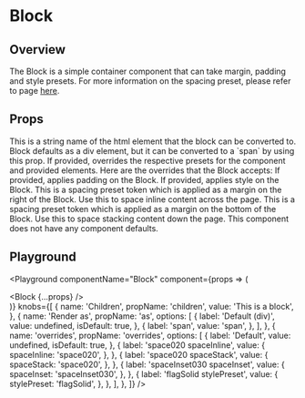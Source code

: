 

# Block

## Overview

The Block is a simple container component that can take margin, padding and style presets.
For more information on the spacing preset, please refer to page [here](/theming/foundations/spacing).

## Props

<LegacyBlock marginTop="sizing040">
  <Prop name="as" type="string" default="div">
    This is a string name of the html element that the block can be converted
    to. Block defaults as a div element, but it can be converted to a `span` by
    using this prop.
  </Prop>
  <Prop name="overrides" type="object">
    If provided, overrides the respective presets for the component and provided
    elements. Here are the overrides that the Block accepts:
    <Prop name="spaceInset" type="PaddingPresetKeys">
      If provided, applies padding on the Block.
    </Prop>
    <Prop name="stylePreset" type="string">
      If provided, applies style on the Block.
    </Prop>
    <Prop name="spaceInline" type="SpacingPresetKeys">
      This is a spacing preset token which is applied as a margin on the right
      of the Block. Use this to space inline content across the page.
    </Prop>
    <Prop name="spaceStack" type="SpacingPresetKeys">
      This is a spacing preset token which is applied as a margin on the bottom
      of the Block. Use this to space stacking content down the page.
    </Prop>
    This component does not have any component defaults.
  </Prop>
</LegacyBlock>

## Playground

<Playground
  componentName="Block"
  component={props => (
    <div>
      <LegacyBlock
        height="sizing060"
        width="sizing120"
        backgroundColor="blue080"
      />
      <Block {...props} />
      <LegacyBlock
        height="sizing060"
        width="sizing120"
        backgroundColor="blue080"
      />
    </div>
  )}
  knobs={[
    {
      name: 'Children',
      propName: 'children',
      value: 'This is a block',
    },
    {
      name: 'Render as',
      propName: 'as',
      options: [
        {
          label: 'Default (div)',
          value: undefined,
          isDefault: true,
        },
        {
          label: 'span',
          value: 'span',
        },
      ],
    },
    {
      name: 'overrides',
      propName: 'overrides',
      options: [
        {
          label: 'Default',
          value: undefined,
          isDefault: true,
        },
        {
          label: 'space020 spaceInline',
          value: {
            spaceInline: 'space020',
          },
        },
        {
          label: 'space020 spaceStack',
          value: {
            spaceStack: 'space020',
          },
        },
        {
          label: 'spaceInset030 spaceInset',
          value: {
            spaceInset: 'spaceInset030',
          },
        },
        {
          label: 'flagSolid stylePreset',
          value: {
            stylePreset: 'flagSolid',
          },
        },
      ],
    },
  ]}
/>
